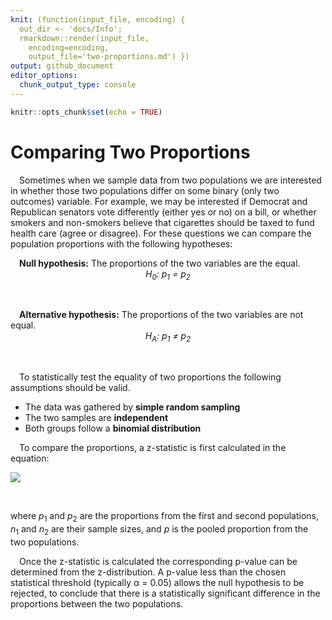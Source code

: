 ```yaml
---
knit: (function(input_file, encoding) {
  out_dir <- 'docs/Info';
  rmarkdown::render(input_file,
    encoding=encoding,
    output_file='two-proportions.md') })
output: github_document
editor_options:
  chunk_output_type: console
---
```


```r
knitr::opts_chunk$set(echo = TRUE)
```

# Comparing Two Proportions

&emsp;Sometimes when we sample data from two populations we are interested in whether those two populations differ on some binary (only two outcomes) variable.  For example, we may be interested if Democrat and Republican senators vote differently (either yes or no) on a bill, or whether smokers and non-smokers believe that cigarettes should be taxed to fund health care (agree or disagree).  For these questions we can compare the population proportions with the following hypotheses:

&emsp;**Null hypothesis:** The proportions of the two variables are the equal.
<center><i>H<sub>0</sub>: p<sub>1</sub> = p<sub>2</sub></i></center>
<br>

&emsp;<b>Alternative hypothesis:</b> The proportions of the two variables are not equal.
<br>
<center><i>H<sub>A</sub>: p<sub>1</sub> &ne; p<sub>2</sub></i></center>
<br>

&emsp;To statistically test the equality of two proportions the following assumptions should be valid.

- The data was gathered by **simple random sampling**
- The two samples are **independent**
- Both groups follow a **binomial distribution**

&emsp;To compare the proportions, a z-statistic is first calculated in the equation:

<center>
<img src="img/two-proportions/z-test_eq.PNG" style="display: block; margin: auto;" />
</center>
<br>

where <i>p</i><sub>1</sub> and <i>p</i><sub>2</sub> are the proportions from the first and second populations, <i>n</i><sub>1</sub> and <i>n</i><sub>2</sub> are their sample sizes, and <i>p</i> is the pooled proportion from the two populations.

&emsp;Once the z-statistic is calculated the corresponding p-value can be determined from the z-distribution.  A p-value less than the chosen statistical threshold (typically &alpha; = 0.05) allows the null hypothesis to be rejected, to conclude that there is a statistically significant difference in the proportions between the two populations.